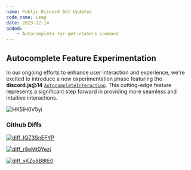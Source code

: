 ```yaml
---
name: Public Discord Bot Updates
code_name: Leap
date: 2023-12-14
added:
    - Autocomplete for get-vtubers command
---
```



## Autocomplete Feature Experimentation

In our ongoing efforts to enhance user interaction and experience, we're excited to introduce a new experimentation phase featuring the **discord.js@14** [`AutocompleteInteraction`](https://old.discordjs.dev/#/docs/discord.js/14.14.1/class/AutocompleteInteraction).
This cutting-edge feature represents a significant step forward in providing more seamless and intuitive interactions.

![HK5IH0V5yi](https://vtubers.wiki/static/changelog/503d5d22-8aff-4388-bfc1-549ec1e28f67.gif)

<Alert type="info" message="This is only available for `/get-vtubers`" includeCloseButton={false} />

### Github Diffs

<a href="https://github.com/vtuberwiki/Public-Bot/commit/2ecc1faccea60c3d74788739e42398230686bf9e">

![diff_IQZ3SnEFYP](https://vtubers.wiki/static/changelog/diff_IQZ3SnEFYP.png)

![diff_r8eMt0Yezi](https://vtubers.wiki/static/changelog/diff_r8eMt0Yezi.png)

![diff_xKZu8B8tE0](https://vtubers.wiki/static/changelog/diff_xKZu8B8tE0.png)

</a>

